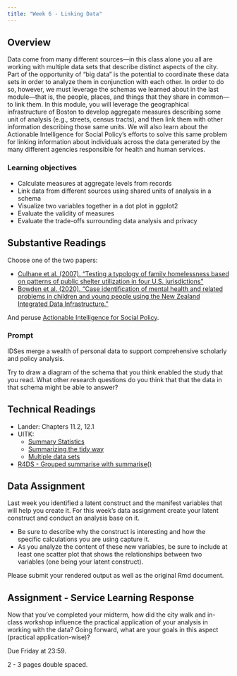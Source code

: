 ```yaml
---
title: "Week 6 - Linking Data"
---
```



## Overview

Data come from many different sources—in this class alone you all are working with multiple data sets that describe distinct aspects of the city. Part of the opportunity of “big data” is the potential to coordinate these data sets in order to analyze them in conjunction with each other. In order to do so, however, we must leverage the schemas we learned about in the last module—that is, the people, places, and things that they share in common—to link them. In this module, you will leverage the geographical infrastructure of Boston to develop aggregate measures describing some unit of analysis (e.g., streets, census tracts), and then link them with other information describing those same units. We will also learn about the Actionable Intelligence for Social Policy’s efforts to solve this same problem for linking information about individuals across the data generated by the many different agencies responsible for health and human services.

### Learning objectives

- Calculate measures at aggregate levels from records
- Link data from different sources using shared units of analysis in a schema
- Visualize two variables together in a dot plot in ggplot2
- Evaluate the validity of measures
- Evaluate the trade-offs surrounding data analysis and privacy

## Substantive Readings

Choose one of the two papers: 

- [Culhane et al. (2007). "Testing a typology of family homelessness based on patterns of public shelter utilization in four U.S. jurisdictions"](https://northeastern.instructure.com/courses/65223/files/6696418/download?wrap=1)
- [Bowden et al. (2020). "Case identification of mental health and related problems in children and young people using the New Zealand Integrated Data Infrastructure."](https://northeastern.instructure.com/courses/65223/files/6696419/download?wrap=1)

And peruse [Actionable Intelligence for Social Policy](https://www.aisp.upenn.edu/).

### Prompt

IDSes merge a wealth of personal data to support comprehensive scholarly and policy analysis.

Try to draw a diagram of the schema that you think enabled the study that you read. What other research questions do you think that that the data in that schema might be able to answer?

## Technical Readings

- Lander: Chapters 11.2, 12.1
- UITK:
  - [Summary Statistics](https://ui.josiahparry.com/summary-statistics.html)
  - [Summarizing the tidy way](https://ui.josiahparry.com/summarizing-the-tidy-way.html)
  - [Multiple data sets](https://ui.josiahparry.com/multiple-data-sets.html)
- [R4DS - Grouped summarise with summarise()](https://r4ds.had.co.nz/transform.html#grouped-summaries-with-summarise)

## Data Assignment

Last week you identified a latent construct and the manifest variables that will help you create it. For this week's data assignment create your latent construct and conduct an analysis base on it.  

- Be sure to describe why the construct is interesting and how the specific calculations you are using capture it.
- As you analyze the content of these new variables, be sure to include at least one scatter plot that shows the relationships between two variables (one being your latent construct). 

Please submit your rendered output as well as the original Rmd document. 

## Assignment - Service Learning Response 

Now that you've completed your midterm, how did the city walk and in-class workshop influence the practical application of your analysis in working with the data? Going forward, what are your goals in this aspect (practical application-wise)?

Due Friday at 23:59.

2 - 3 pages double spaced. 
